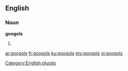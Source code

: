 ==English==

===Noun===
'''googols'''

# {{plural of|googol}}

[[Category:English plurals]]

[[ar:googols]]
[[fr:googols]]
[[ku:googols]]
[[my:googols]]
[[vi:googols]]